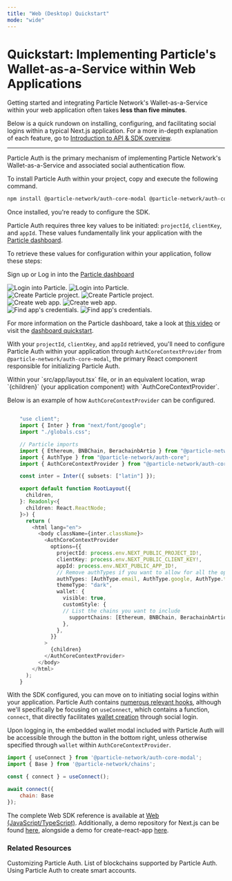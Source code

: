 ```yaml
---
title: "Web (Desktop) Quickstart"
mode: "wide"
---
```


# Quickstart: Implementing Particle's Wallet-as-a-Service within Web Applications

Getting started and integrating Particle Network's Wallet-as-a-Service within your web application often takes **less than five minutes**.

Below is a quick rundown on installing, configuring, and facilitating social logins within a typical Next.js application. For a more in-depth explanation of each feature, go to [Introduction to API & SDK overview](/api-reference/introduction).

***

<Steps>

<Step title="Installing Particle Auth">

Particle Auth is the primary mechanism of implementing Particle Network's Wallet-as-a-Service and associated social authentication flow.

To install Particle Auth within your project, copy and execute the following command.

```sh Terminal
npm install @particle-network/auth-core-modal @particle-network/auth-core @particle-network/chains ethers
```
</Step>

<Step title="Configuring Particle Auth">

Once installed, you're ready to configure the SDK.

Particle Auth requires three key values to be initiated: `projectId`, `clientKey`, and `appId`. These values fundamentally link your application with the [Particle dashboard](https://dashboard.particle.network/).

To retrieve these values for configuration within your application, follow these steps:

<AccordionGroup>
  <Accordion title="Access the Particle Dashboard">

Sign up or Log in into the [Particle dashboard](https://dashboard.particle.network/)

<div className="flex justify-center">
<img
  className="block h-64 dark:hidden"
  src="/guides/wallet-as-a-service/waas/images/login.png"
  alt="Login into Particle."
/>
<img
  className="hidden h-64 dark:block"
  src="/guides/wallet-as-a-service/waas/images/login.png"
  alt="Login into Particle."
/>
</div>
 </Accordion>
<Accordion title="Create a new project or enter an existing project">
<div className="flex justify-center">
<img
  className="block h-64 dark:hidden"
  src="/guides/wallet-as-a-service/waas/images/project.png"
  alt="Create Particle project."
/>
<img
  className="hidden h-64 dark:block"
  src="/guides/wallet-as-a-service/waas/images/project.png"
  alt="Create Particle project."
/>
</div>
</Accordion>

<Accordion title="Create a new web application, or skip this step if you already have one">
<div className="flex justify-center">
<img
  className="block h-64 dark:hidden"
  src="/guides/wallet-as-a-service/waas/images/web-app.png"
  alt="Create web app."
/>
<img
  className="hidden h-64 dark:block"
  src="/guides/wallet-as-a-service/waas/images/web-app.png"
  alt="Create web app."
/>
</div>
</Accordion>

<Accordion title="Retrieve the project ID (`projectId`), the client key (`clientKey`), and the application ID (`appId`)">
<div className="flex justify-center">
<img
  className="block h-64 dark:hidden"
  src="/guides/wallet-as-a-service/waas/images/credentials.png"
  alt="Find app's credentials."
/>
<img
  className="hidden h-64 dark:block"
  src="/guides/wallet-as-a-service/waas/images/credentials.png"
  alt="Find app's credentials."
/>
</div>
</Accordion>
</AccordionGroup>

For more information on the Particle dashboard, take a look at [this video](https://www.youtube.com/watch?v=d7DYCMNDmjo&ab_channel=ParticleNetwork) or visit the [dashboard quickstart](/guides/dashboard).

With your `projectId`, `clientKey`, and `appId` retrieved, you'll need to configure Particle Auth within your application through `AuthCoreContextProvider` from `@particle-network/auth-core-modal`, the primary React component responsible for initializing Particle Auth.

</Step>
<Step title="Configuring `AuthCoreContextProvider`">
Within your `src/app/layout.tsx` file, or in an equivalent location, wrap `{children}` (your application component) with `AuthCoreContextProvider`.

Below is an example of how `AuthCoreContextProvider` can be configured.

```ts layout.tsx

    "use client";
    import { Inter } from "next/font/google";
    import "./globals.css";

    // Particle imports
    import { Ethereum, BNBChain, BerachainbArtio } from "@particle-network/chains"; // Chains are imported here
    import { AuthType } from "@particle-network/auth-core";
    import { AuthCoreContextProvider } from "@particle-network/auth-core-modal";

    const inter = Inter({ subsets: ["latin"] });

    export default function RootLayout({
      children,
    }: Readonly<{
      children: React.ReactNode;
    }>) {
      return (
        <html lang="en">
          <body className={inter.className}>
            <AuthCoreContextProvider
              options={{
                projectId: process.env.NEXT_PUBLIC_PROJECT_ID!,
                clientKey: process.env.NEXT_PUBLIC_CLIENT_KEY!,
                appId: process.env.NEXT_PUBLIC_APP_ID!,
                // Remove authTypes if you want to allow for all the options
                authTypes: [AuthType.email, AuthType.google, AuthType.twitter, AuthType.github],
                themeType: "dark",
                wallet: {
                  visible: true,
                  customStyle: {
                  // List the chains you want to include
                    supportChains: [Ethereum, BNBChain, BerachainbArtio], 
                  },
                },
              }}
            >
              {children}
            </AuthCoreContextProvider>
          </body>
        </html>
      );
    }
```

</Step>

<Step title="Facilitating logins">

With the SDK configured, you can move on to initiating social logins within your application. Particle Auth contains [numerous relevant hooks](https://github.com/Particle-Network/particle-auth-ethers-demo/blob/7cf947b6c8a05731f285821b03134a6317e0e53f/particle-next-starter/src/app/page.tsx#L23), although we'll specifically be focusing on `useConnect`, which contains a function, `connect`, that directly facilitates [wallet creation]() through social login.

Upon logging in, the embedded wallet modal included with Particle Auth will be accessible through the button in the bottom right, unless otherwise specified through `wallet` within `AuthCoreContextProvider`.

```javascript JavaScript
import { useConnect } from '@particle-network/auth-core-modal';
import { Base } from '@particle-network/chains';

const { connect } = useConnect();

await connect({
	chain: Base
});
```

<Tip>The complete Web SDK reference is available at [Web (JavaScript/TypeScript)](/api-reference/auth/desktop-sdks/web). Additionally, a demo repository for Next.js can be found [here](https://github.com/Particle-Network/particle-auth-ethers-demo/tree/main/particle-next-starter), alongside a demo for create-react-app [here](https://github.com/Particle-Network/particle-auth-ethers-demo/tree/main/particle-auth-cra).</Tip>

</Step>
</Steps>

### Related Resources

<CardGroup cols={3}>
  <Card title="Customization" href="/guides/configuration/appearance/auth">
    Customizing Particle Auth.
  </Card>
  <Card title="Supported Blockchains" href="/guides/network-coverage">
    List of blockchains supported by Particle Auth.
  </Card>
  <Card title="Account Abstraction" href="/guides/wallet-as-a-service/aa/web-aa">
    Using Particle Auth to create smart accounts.
  </Card>
</CardGroup>
